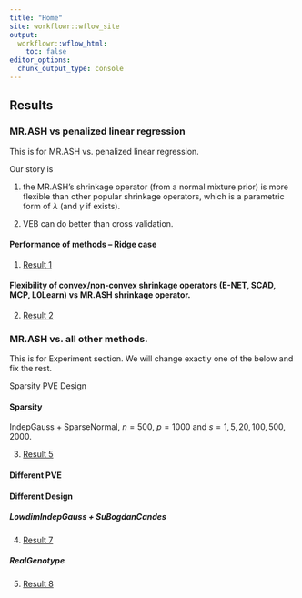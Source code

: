 ```yaml
---
title: "Home"
site: workflowr::wflow_site
output:
  workflowr::wflow_html:
    toc: false
editor_options:
  chunk_output_type: console
---
```


## Results

### MR.ASH vs penalized linear regression

This is for MR.ASH vs. penalized linear regression.

Our story is 

(1) the MR.ASH's shrinkage operator (from a normal mixture prior) is more flexible than other popular shrinkage operators,
which is a parametric form of $\lambda$ (and $\gamma$ if exists).

(2) VEB can do better than cross validation.

#### Performance of methods -- Ridge case

1. [Result 1](Result_1_Ridge.html)

#### Flexibility of convex/non-convex shrinkage operators (E-NET, SCAD, MCP, L0Learn) vs MR.ASH shrinkage operator.

2. [Result 2](Result2_Nonconvex.html)

### MR.ASH vs. all other methods.

This is for Experiment section. We will change exactly one of the below and fix the rest.

Sparsity
PVE
Design

#### Sparsity

IndepGauss + SparseNormal, $n = 500$, $p = 1000$ and $s = 1,5,20,100,500,2000$.

3. [Result 5](Result5_SparseSignal.html)

#### Different PVE

#### Different Design

##### LowdimIndepGauss + SuBogdanCandes

4. [Result 7](Result7_LowdimIndepGauss.html)

##### RealGenotype

5. [Result 8](Result8_RealGenotype.html)